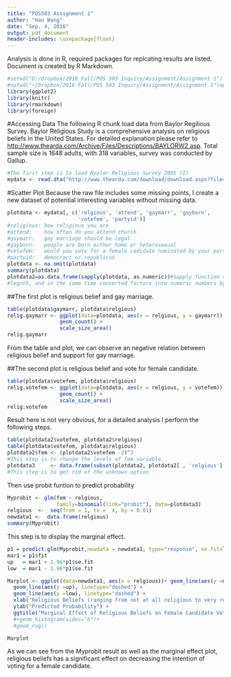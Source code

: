 ```yaml
---
title: "POS503 Assignment 1"
author: "Hao Wang"
date: "Sep. 4, 2016"
output: pdf_document
header-includes: \usepackage{float}
---
```


Analysis is done in R, required packages for replcating results are listed. Document is created by R Markdown.

```r
#setwd("D:/Dropbox/2016 Fall/POS 503 Inquiry/Assignment/Assignment 1")
#setwd("~/Dropbox/2016 Fall/POS 503 Inquiry/Assignment/Assignment 1")options(digits=10)
library(ggplot2)
library(knitr)
library(rmarkdown)
library(foreign)
```

#Accessing Data
The following R chunk load data from Baylor Regilious Survey. Baylor Religious Study is a comprehensive analysis on religious beliefs in the United States. For detailed explanation please refer to <http://www.thearda.com/Archive/Files/Descriptions/BAYLORW2.asp>. Total sample size is 1648 adults, with 318 variables, survey was conducted by Gallup. 


```r
#The first step is to load Byalor Religious Survey 2005 (I)
mydata <- read.dta("http://www.thearda.com/download/download.aspx?file=Baylor%20Religion%20Survey,%20Wave%20II%20(2007).DTA")
```

#Scatter Plot
Because the raw file includes some missing points, I create a new dataset of potential interesting variables without missing data.

```r
plotdata <- mydata[, c('relgious', 'attend', 'gaymarr', 'gayborn',
                       'votefem', 'partyid')]
#religious: how religious you are
#attend:    how often do you attend church
#gaymarr:   gay marriage should be legal
#gayborn:   people are born either homo or heterosexual
#vetefem:   would you vote for a female cadidate nominated by your party
#partyid:   democract or republican
plotdata <- na.omit(plotdata)
summary(plotdata)
plotdata2=as.data.frame(sapply(plotdata, as.numeric))#sapply function returns matrix with same
#legnth, and in the same time converted factors into numeric numbers by as.numeric command
```

##The first plot is religious belief and gay marriage.

```r
table(plotdata$gaymarr, plotdata$relgious)
relig.gaymarr <- ggplot(data=plotdata, aes(x = relgious, y = gaymarr)) +
                 geom_count() +
                 scale_size_area()
relig.gaymarr

```
From the table and plot, we can observe an negative relation between religious belief and support for gay marriage. 

##The second plot is religious belief and vote for female candidate.

```r
table(plotdata$votefem, plotdata$relgious)
relig.votefem <- ggplot(data=plotdata, aes(x = relgious, y = votefem)) +
                 geom_count() +
                 scale_size_area()
relig.votefem

```

Result here is not very obvious, for a detailed analysis I perform the following steps.

```r
table(plotdata2$votefem, plotdata2$relgious)
table(plotdata$votefem, plotdata$relgious)
plotdata2$fem <- (plotdata2$votefem -2)^2
#This step is to change the levels of fem variable.
plotdata3     <- data.frame(subset(plotdata2, plotdata2[ , 'relgious'] < 5))
#This step is to get rid of the unknown option
```

Then use probit funtion to predict probability

```r

Myprobit <- glm(fem ~ relgious, 
                family=binomial(link="probit"), data=plotdata3)
relgious  <-  seq(from = 1, to =  4, by = 0.01)
newdata1 <-  data.frame(relgious)
summary(Myprobit)

```

This step is to display the marginal effect.
```r

p1 = predict.glm(Myprobit,newdata = newdata1, type="response", se.fit=TRUE)
mar1 = p1$fit
up   = mar1 + 1.96*p1$se.fit
low  = mar1 - 1.96*p1$se.fit

Marplot <- ggplot(data=newdata1, aes(x = relgious))+ geom_line(aes(y =mar1)) + 
  geom_line(aes(y =up), linetype="dashed") + 
  geom_line(aes(y =low), linetype="dashed") + 
  xlab("Religious Beliefs (ranging from not at all religious to very religious)") +
  ylab("Predicted Probability") +
  ggtitle("Marginal Effect of Religious Beliefs on Female Candidate Vote Intention")
  #+geom_histogram(sides="b")+
  #geom_rug()

Marplot
```

As we can see from the Myprobit result as well as the marginal effect plot, religious beliefs has a significant effect on decreasing the intention of voting for a female candidate. 


